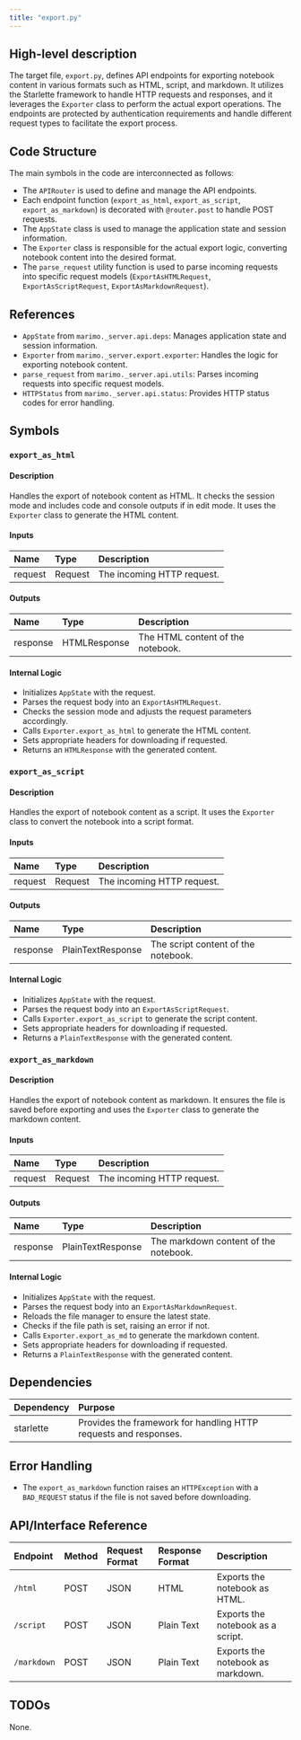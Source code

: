 ```yaml
---
title: "export.py"
---
```


## High-level description

The target file, `export.py`, defines API endpoints for exporting notebook content in various formats such as HTML, script, and markdown. It utilizes the Starlette framework to handle HTTP requests and responses, and it leverages the `Exporter` class to perform the actual export operations. The endpoints are protected by authentication requirements and handle different request types to facilitate the export process.

## Code Structure

The main symbols in the code are interconnected as follows:
- The `APIRouter` is used to define and manage the API endpoints.
- Each endpoint function (`export_as_html`, `export_as_script`, `export_as_markdown`) is decorated with `@router.post` to handle POST requests.
- The `AppState` class is used to manage the application state and session information.
- The `Exporter` class is responsible for the actual export logic, converting notebook content into the desired format.
- The `parse_request` utility function is used to parse incoming requests into specific request models (`ExportAsHTMLRequest`, `ExportAsScriptRequest`, `ExportAsMarkdownRequest`).

## References

- `AppState` from `marimo._server.api.deps`: Manages application state and session information.
- `Exporter` from `marimo._server.export.exporter`: Handles the logic for exporting notebook content.
- `parse_request` from `marimo._server.api.utils`: Parses incoming requests into specific request models.
- `HTTPStatus` from `marimo._server.api.status`: Provides HTTP status codes for error handling.

## Symbols

### `export_as_html`
#### Description
Handles the export of notebook content as HTML. It checks the session mode and includes code and console outputs if in edit mode. It uses the `Exporter` class to generate the HTML content.

#### Inputs
| Name    | Type    | Description                  |
|:--------|:--------|:-----------------------------|
| request | Request | The incoming HTTP request.   |

#### Outputs
| Name     | Type        | Description                        |
|:---------|:------------|:-----------------------------------|
| response | HTMLResponse | The HTML content of the notebook. |

#### Internal Logic
- Initializes `AppState` with the request.
- Parses the request body into an `ExportAsHTMLRequest`.
- Checks the session mode and adjusts the request parameters accordingly.
- Calls `Exporter.export_as_html` to generate the HTML content.
- Sets appropriate headers for downloading if requested.
- Returns an `HTMLResponse` with the generated content.

### `export_as_script`
#### Description
Handles the export of notebook content as a script. It uses the `Exporter` class to convert the notebook into a script format.

#### Inputs
| Name    | Type    | Description                  |
|:--------|:--------|:-----------------------------|
| request | Request | The incoming HTTP request.   |

#### Outputs
| Name     | Type            | Description                          |
|:---------|:----------------|:-------------------------------------|
| response | PlainTextResponse | The script content of the notebook. |

#### Internal Logic
- Initializes `AppState` with the request.
- Parses the request body into an `ExportAsScriptRequest`.
- Calls `Exporter.export_as_script` to generate the script content.
- Sets appropriate headers for downloading if requested.
- Returns a `PlainTextResponse` with the generated content.

### `export_as_markdown`
#### Description
Handles the export of notebook content as markdown. It ensures the file is saved before exporting and uses the `Exporter` class to generate the markdown content.

#### Inputs
| Name    | Type    | Description                  |
|:--------|:--------|:-----------------------------|
| request | Request | The incoming HTTP request.   |

#### Outputs
| Name     | Type            | Description                             |
|:---------|:----------------|:----------------------------------------|
| response | PlainTextResponse | The markdown content of the notebook. |

#### Internal Logic
- Initializes `AppState` with the request.
- Parses the request body into an `ExportAsMarkdownRequest`.
- Reloads the file manager to ensure the latest state.
- Checks if the file path is set, raising an error if not.
- Calls `Exporter.export_as_md` to generate the markdown content.
- Sets appropriate headers for downloading if requested.
- Returns a `PlainTextResponse` with the generated content.

## Dependencies

| Dependency | Purpose                                      |
|:-----------|:---------------------------------------------|
| starlette  | Provides the framework for handling HTTP requests and responses. |

## Error Handling

- The `export_as_markdown` function raises an `HTTPException` with a `BAD_REQUEST` status if the file is not saved before downloading.

## API/Interface Reference

| Endpoint     | Method | Request Format | Response Format | Description                          |
|:-------------|:-------|:---------------|:----------------|:-------------------------------------|
| `/html`      | POST   | JSON           | HTML            | Exports the notebook as HTML.        |
| `/script`    | POST   | JSON           | Plain Text      | Exports the notebook as a script.    |
| `/markdown`  | POST   | JSON           | Plain Text      | Exports the notebook as markdown.    |

## TODOs
None.